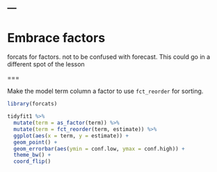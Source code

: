 ---
---

# Embrace factors

forcats for factors. not to be confused with forecast. This could go in a different spot of the lesson

===

Make the model term column a factor to use `fct_reorder` for sorting.

```r
library(forcats)

tidyfit1 %>%
  mutate(term = as_factor(term)) %>%
  mutate(term = fct_reorder(term, estimate)) %>%
  ggplot(aes(x = term, y = estimate)) +
  geom_point() +
  geom_errorbar(aes(ymin = conf.low, ymax = conf.high)) + 
  theme_bw() +
  coord_flip()
```



